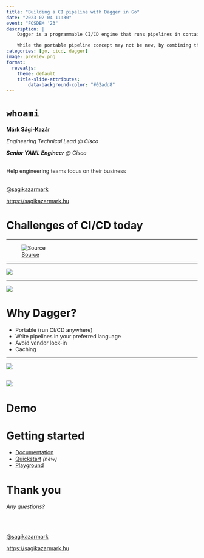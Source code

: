 ```yaml
---
title: "Building a CI pipeline with Dagger in Go"
date: "2023-02-04 11:30"
event: "FOSDEM '23"
description: |
    Dagger is a programmable CI/CD engine that runs pipelines in containers allowing developers to build and debug pipelines locally and then run them anywhere avoiding vendor lock-in to a particular CI/CD solution.

    While the portable pipeline concept may not be new, by combining that with the ability to write pipelines as code (Go, Python, TypeScript, JavaScript, CUE supported at the moment) instead of YAML, Dagger revolutionizes how CI/CD pipelines are built and ran.
categories: [go, cicd, dagger]
image: preview.png
format:
  revealjs:
    theme: default
    title-slide-attributes:
        data-background-color: "#02add8"
---
```


# `whoami`

**Márk Sági-Kazár**

::: {.fragment .strike fragment-index=1}
_Engineering Technical Lead @ Cisco_
:::


::: {.fragment fragment-index=1}
_**Senior YAML Engineer** @ Cisco_
:::
<br>
Help engineering teams focus on their business
<br>
<br>

[@sagikazarmark](https://twitter.com/sagikazarmark)

[https://sagikazarmark.hu](https://sagikazarmark.hu)

# Challenges of CI/CD today

---

![[Source](https://www.reddit.com/r/kubernetes/comments/qlb5xd/yaml_strikes_again/)](box-of-devops.jpg){.r-stretch fig-align="center"}

---

![](works-on-my-machine-ci.jpg){.r-stretch fig-align="center"}

---

![](ci-feedback-loop.png){.r-stretch fig-align="center"}

# Why Dagger?

- Portable (run CI/CD anywhere)
- Write pipelines in your preferred language
- Avoid vendor lock-in
- Caching

---

![](containers-everywhere.png){.r-stretch fig-align="center"}

## {.nostretch}

![](dagger-flow.svg){fig-align="center"}

# Demo {background-color="#02add8"}

# Getting started

- [Documentation](https://docs.dagger.io/)
- [Quickstart](https://devel.docs.dagger.io/648215/quickstart/) _(new)_
- [Playground](https://play.dagger.cloud/playground)

# Thank you

_Any questions?_

<br>
<br>

[@sagikazarmark](https://twitter.com/sagikazarmark)

[https://sagikazarmark.hu](https://sagikazarmark.hu)

